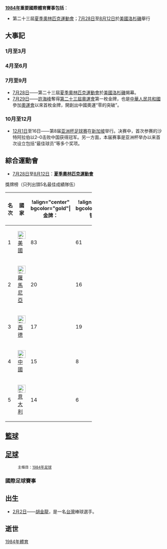 {{YearTopicTOC|1984|体育}}
{{C20YearInTopic|1984年}}

'''[[1984年|1984年]]重要國際體育賽事包括'''：
*第二十三屆[[1984年夏季奧林匹克運動會|夏季奧林匹克運動會]]；[[7月28日|7月28日]]至[[8月12日|8月12日]]於[[美國|美國]][[洛杉磯|洛杉磯]]舉行

== 大事記 ==
=== 1月至3月 ===

=== 4月至6月 ===

=== 7月至9月 ===
*[[7月28日|7月28日]]——第二十三屆[[1984年夏季奧林匹克運動會|夏季奧林匹克運動會]]於[[美國|美國]][[洛杉磯|洛杉磯]]揭幕。
*[[7月29日|7月29日]]——[[許海峰|許海峰]]奪得[[1984年夏季奧林匹克運動會|第二十三屆奧運會]]第一枚金牌，也是[[中華人民共和國|中華人民共和國]]參加[[奧運會|奧運會]]以來首枚金牌，開創出中國奧運“零的突破”。

=== 10月至12月 ===
* [[12月1日|12月1日]]至16日——第8届[[亚洲杯足球赛|亚洲杯足球赛]]在[[新加坡|新加坡]]举行。决赛中，首次参赛的沙特阿拉伯以2–0击败中国获得冠军。另一方面，本届赛事是亚洲杯举办以来首次设立包括“最佳球员”等多个奖项。

== 綜合運動會 ==
*[[7月28日|7月28日]]至[[8月12日|8月12日]]：'''[[1984年夏季奧林匹克運動會|夏季奧林匹克運動會]]'''
獎牌榜（只列出頭5名最佳成績隊伍）
{| width=55% border="1" cellpadding="2" cellspacing="0" align="center" style="text-align:center; border-collapse:collapse;"
|- align="center"
! width=10% |名次
! width=35% |國家
|!align="center" bgcolor="gold"|'''金牌：'''
|!align="center" bgcolor="silver"|'''银牌：'''
|!align="center" bgcolor="CC9966"|'''铜牌：'''
! width=10% |總數
|-
| 1 ||align=left|  [[File:Flag_of_the_United_States.svg|25px]] [[美國|美國]]
| 83 || 61 || 30 || 174
|-
| 2 ||align=left|  [[File:Flag_of_Romania_(1965–1989).svg|25px]] [[羅馬尼亞|羅馬尼亞]]
| 20 || 16 || 17 || 53
|-
| 3 ||align=left|  [[File:Flag_of_Germany.svg|25px]] [[西德|西德]]
| 17 || 19 || 23 || 59
|-
| 4 ||align=left|  [[File:Flag_of_the_People's_Republic_of_China.svg|25px]] [[中國|中國]]
| 15 || 8 || 9 || 32
|-
| 5 ||align=left|  [[File:Flag_of_Italy.svg|25px]] [[意大利|意大利]]
| 14 || 6 || 12 || 32
|}

== [[籃球|籃球]] ==

== [[足球|足球]] ==
:<small>主條目：[[1984年足球|1984年足球]]</small>
=== 國際足球賽事 ===

== 出生 ==
*[[2月2日|2月2日]]——[[胡金龍|胡金龍]]，是一名[[台灣|台灣]]棒球選手。

== 逝世 ==

[[Category:1984年體育|]]